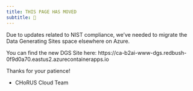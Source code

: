 ```yaml
---
title: THIS PAGE HAS MOVED
subtitle: 🚧
---
```

Due to updates related to NIST compliance, we've needed to migrate the Data Generating Sites space elsewhere on Azure.

You can find the new DGS Site here: https://ca-b2ai-www-dgs.redbush-0f9d0a70.eastus2.azurecontainerapps.io

Thanks for your patience!

- CHoRUS Cloud Team

